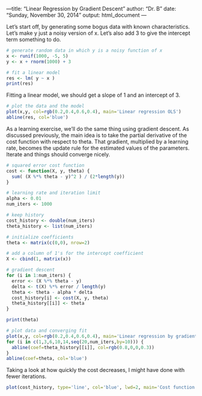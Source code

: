 ---title: "Linear Regression by Gradient Descent"
author: "Dr. B"
date: "Sunday, November 30, 2014"
output: html_document
---

Let's start off, by generating some bogus data with known characteristics. Let's make y just a noisy version of x. Let's also add 3 to give the intercept term something to do.
```r
# generate random data in which y is a noisy function of x
x <- runif(1000, -5, 5)
y <- x + rnorm(1000) + 3

# fit a linear model
res <- lm( y ~ x )
print(res)
```

Fitting a linear model, we should get a slope of 1 and an intercept of 3.

```r
# plot the data and the model
plot(x,y, col=rgb(0.2,0.4,0.6,0.4), main='Linear regression OLS')
abline(res, col='blue')
```

As a learning exercise, we'll do the same thing using gradient descent. As discussed previously, the main idea is to take the partial derivative of the cost function with respect to theta. That gradient, multiplied by a learning rate, becomes the update rule for the estimated values of the parameters. Iterate and things should converge nicely.
```r
# squared error cost function
cost <- function(X, y, theta) {
  sum( (X %*% theta - y)^2 ) / (2*length(y))
}

# learning rate and iteration limit
alpha <- 0.01
num_iters <- 1000

# keep history
cost_history <- double(num_iters)
theta_history <- list(num_iters)

# initialize coefficients
theta <- matrix(c(0,0), nrow=2)

# add a column of 1's for the intercept coefficient
X <- cbind(1, matrix(x))

# gradient descent
for (i in 1:num_iters) {
  error <- (X %*% theta - y)
  delta <- t(X) %*% error / length(y)
  theta <- theta - alpha * delta
  cost_history[i] <- cost(X, y, theta)
  theta_history[[i]] <- theta
}

print(theta)
```

```r
# plot data and converging fit
plot(x,y, col=rgb(0.2,0.4,0.6,0.4), main='Linear regression by gradient descent')
for (i in c(1,3,6,10,14,seq(20,num_iters,by=10))) {
  abline(coef=theta_history[[i]], col=rgb(0.8,0,0,0.3))
}
abline(coef=theta, col='blue')
```

Taking a look at how quickly the cost decreases, I might have done with fewer iterations.
```r
plot(cost_history, type='line', col='blue', lwd=2, main='Cost function', ylab='cost', xlab='Iterations')
```